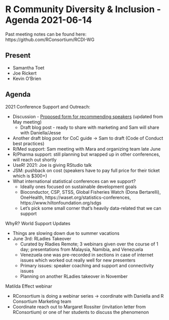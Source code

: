 # R Community Diversity & Inclusion - Agenda 2021-06-14

Past meeting notes can be found here: https://github.com/RConsortium/RCDI-WG

## Present

- Samantha Toet
- Joe Rickert
- Kevin O'Brien

## Agenda

2021 Conference Support and Outreach:

- Discussion - [Proposed form for recommending speakers](https://forms.gle/UoZQ54FmagytTKTX6) (updated from May meeting)
  - Draft blog post - ready to share with marketing and Sam will share with Daniella/Jesse

- Another draft blog post for CoC guide -> Sam to draft (Code of Conduct best practices)
- R/Med support: Sam meeting with Mara and organizing team late June
- R/Pharma support: still planning but wrapped up in other conferences, will reach out shortly 
- UseR! 2021: Joe is giving RStudio talk
- JSM: pushback on cost (speakers have to pay full price for their ticket which is $300+)
- What international statistical conferences can we support?
  - Ideally ones focused on sustainable development goals 
  - Bioconductor, CSP, STSS, Global Fisheries Watch (Dona Bertarelli), OneHealth, https://waset.org/statistics-conferences, https://www.hiltonfoundation.org/sdgs
  - Let’s pick some small corner that’s heavily data-related that we can support 

WhyR? World Support Updates 

- Things are slowing down due to summer vacations
- June 3rd: RLadies Takeover 
  - Curated by Rladies Remote; 3 webinars given over the course of 1 day; presentations from Malaysia, Namibia, and Venezuela
  - Venezuela one was pre-recorded in sections in case of internet issues which worked out really well for new presenters 
  - Primary issues: speaker coaching and support and connectivity issues 
  - Planning on another RLadies takeover in November 

Matilda Effect webinar 

- RConsortium is doing a webinar series -> coordinate with Daniella and R Consortium Marketing team 
- Coordinate reach out to Margaret Rossiter (invitation letter from RConsortium) or one of her students to discuss the phenomenon 
